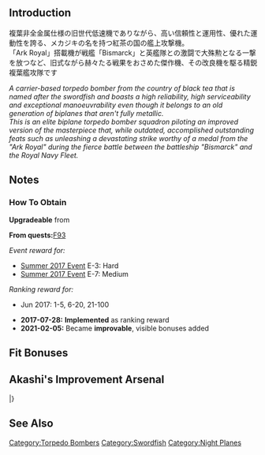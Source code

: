 {{Template:Equipmentinfo
|name = Swordfish Mk. II (Skilled)
|id = 243
|japanesename = Swordfish Mk. II (熟練)
|icon = {{BluePlane}}
|type = Carrier-Based Torpedo Bomber
|effect = {{Firepower}} +3 {{Torpedo}} +5 {{ASW}} +6 {{Hit}} +3 {{LOS}} +2
|radius = 3
|scrap = {{Fuel}}1, {{Ammo}}2, {{Bauxite}}1
|image = <gallery type="slideshow" widths="360px" position="center" hideaddbutton="true">
File:Equipment243-1.png
File:Equipment243-2.png
File:Equipment243-3.png
File:Equipment243-4.png
</gallery>
|CVL = lime
|CV = lime
|CVB = lime
}}

==Introduction==
複葉非全金属仕様の旧世代低速機でありながら、高い信頼性と運用性、優れた運動性を誇る、メカジキの名を持つ紅茶の国の艦上攻撃機。<br>「Ark Royal」搭載機が戦艦「Bismarck」と英艦隊との激闘で大殊勲となる一撃を放つなど、旧式ながら赫々たる戦果をおさめた傑作機、その改良機を駆る精鋭複葉艦攻隊です

''A carrier-based torpedo bomber from the country of black tea that is named after the swordfish and boasts a high reliability, high serviceability and exceptional manoeuvrability even though it belongs to an old generation of biplanes that aren't fully metallic.''<br>
''This is an elite biplane torpedo bomber squadron piloting an improved version of the masterpiece that, while outdated, accomplished outstanding feats such as unleashing a devastating strike worthy of a medal from the "Ark Royal" during the fierce battle between the battleship "Bismarck" and the Royal Navy Fleet.''

==Notes==
<div class="mw-collapsible"><h3>How To Obtain</h3>
<div class="mw-collapsible-content">
'''Upgradeable''' from {{Equipment/Link|Swordfish}}

'''From quests: '''[[Quests#F93|F93]]

''Event reward for:''
* [[Summer 2017 Event]] E-3: Hard
* [[Summer 2017 Event]] E-7: Medium

''Ranking reward for:''
* Jun 2017: 1-5, 6-20, 21-100

</div></div>


<div class="mw-collapsible><h3>Updates History</h3>
<div class="mw-collapsible-content>
* '''2017-07-28:''' '''Implemented''' as ranking reward
* '''2021-02-05:''' Became '''improvable''', visible bonuses added
</div></div>

==Fit Bonuses==
{{:Swordfish Mk.II (Skilled)/Bonuses}}

== Akashi's Improvement Arsenal ==
{{AkashiWorkshop}}
{{AkashiWorkshopLine
| Name = {{PAGENAME}}
| ItemType = BluePlane
| Fuel = 120
| Ammo = 290
| Steel = 0
| Baux = 250
|Mats0-5 = 6/7
|Mats6-9 = 8/10
|Mats10 = -
|Screws0-5 = 3/4
|Screws6-9 = 4/5
|Screws10 = -
|EquipConsume0-5 = 1x{{BluePlane|Tenzan}}
|EquipConsume6-9 = 1x{{BluePlane|Ryuusei}}
|EquipConsume10 = -
| Sun = ✓
| Fri = ✓
| Sat = ✓
| 2ndShip = [[Ark Royal]]
| Notes =
}}
|}

==See Also==
{{Equipmentlist}}
[[Category:Torpedo Bombers]]
[[Category:Swordfish]]
[[Category:Night Planes]]